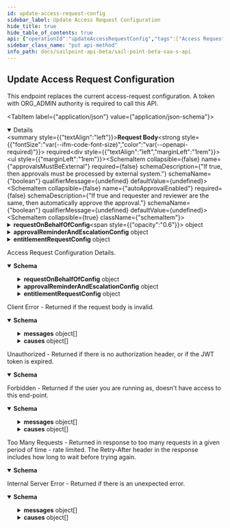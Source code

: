 ```yaml
---
id: update-access-request-config
sidebar_label: Update Access Request Configuration
hide_title: true
hide_table_of_contents: true
api: {"operationId":"updateAccessRequestConfig","tags":["Access Requests"],"description":"This endpoint replaces the current access-request configuration.\nA token with ORG_ADMIN authority is required to call this API.","requestBody":{"required":true,"content":{"application/json":{"schema":{"type":"object","properties":{"approvalsMustBeExternal":{"type":"boolean","description":"If true, then approvals must be processed by external system.","example":true},"autoApprovalEnabled":{"type":"boolean","description":"If true and requester and reviewer are the same, then automatically approve the approval.","example":true},"requestOnBehalfOfConfig":{"description":"Request On Behalf Of Configuration.","type":"object","properties":{"allowRequestOnBehalfOfAnyoneByAnyone":{"type":"boolean","description":"If anyone can request access for anyone.","example":true},"allowRequestOnBehalfOfEmployeeByManager":{"type":"boolean","description":"If a manager can request access for his/her direct reports.","example":true}}},"approvalReminderAndEscalationConfig":{"description":"Approval Reminder and Escalation Configuration.","type":"object","properties":{"daysUntilEscalation":{"type":"integer","description":"Number of days to wait before the first reminder. If no reminders are configured, then this is the number of days to wait before escalation.","format":"int32","example":0},"daysBetweenReminders":{"type":"integer","description":"Number of days to wait between reminder notifications.","format":"int32","example":0},"maxReminders":{"type":"integer","description":"Maximum number of reminder notification to send to the reviewer before approval escalation.","format":"int32","example":0},"fallbackApproverRef":{"type":"object","nullable":true,"properties":{"type":{"type":"string","description":"The type can only be IDENTITY. This is read-only","example":"IDENTITY"},"id":{"type":"string","description":"Identity id.","example":"5168015d32f890ca15812c9180835d2e"},"name":{"type":"string","description":"Human-readable display name of identity. This is read-only","example":"Alison Ferguso"},"email":{"type":"string","description":"Email address of identity. This is read-only","example":"alison.ferguso@identitysoon.com"}}}}},"entitlementRequestConfig":{"description":"Entitlement Request Configuration.","type":"object","properties":{"allowEntitlementRequest":{"type":"boolean","description":"Flag for allowing entitlement request.","example":true},"requestCommentsRequired":{"type":"boolean","description":"Flag for requiring comments while submitting an entitlement request.","default":false,"example":false},"deniedCommentsRequired":{"type":"boolean","description":"Flag for requiring comments while rejecting an entitlement request.","default":false,"example":false},"grantRequestApprovalSchemes":{"type":"string","description":"Approval schemes for granting entitlement request. This can be empty if no approval is needed.\nMultiple schemes must be comma-separated. The valid schemes are \"sourceOwner\", \"manager\" and \"workgroup:{id}\".\nMultiple workgroups (governance groups) can be used.\n","default":"sourceOwner","example":"sourceOwner, manager, workgroup:2c918084660f45d6016617daa9210584"}}}}}}}},"responses":{"200":{"description":"Access Request Configuration Details.","content":{"application/json":{"schema":{"type":"object","properties":{"approvalsMustBeExternal":{"type":"boolean","description":"If true, then approvals must be processed by external system.","example":true},"autoApprovalEnabled":{"type":"boolean","description":"If true and requester and reviewer are the same, then automatically approve the approval.","example":true},"requestOnBehalfOfConfig":{"description":"Request On Behalf Of Configuration.","type":"object","properties":{"allowRequestOnBehalfOfAnyoneByAnyone":{"type":"boolean","description":"If anyone can request access for anyone.","example":true},"allowRequestOnBehalfOfEmployeeByManager":{"type":"boolean","description":"If a manager can request access for his/her direct reports.","example":true}}},"approvalReminderAndEscalationConfig":{"description":"Approval Reminder and Escalation Configuration.","type":"object","properties":{"daysUntilEscalation":{"type":"integer","description":"Number of days to wait before the first reminder. If no reminders are configured, then this is the number of days to wait before escalation.","format":"int32","example":0},"daysBetweenReminders":{"type":"integer","description":"Number of days to wait between reminder notifications.","format":"int32","example":0},"maxReminders":{"type":"integer","description":"Maximum number of reminder notification to send to the reviewer before approval escalation.","format":"int32","example":0},"fallbackApproverRef":{"type":"object","nullable":true,"properties":{"type":{"type":"string","description":"The type can only be IDENTITY. This is read-only","example":"IDENTITY"},"id":{"type":"string","description":"Identity id.","example":"5168015d32f890ca15812c9180835d2e"},"name":{"type":"string","description":"Human-readable display name of identity. This is read-only","example":"Alison Ferguso"},"email":{"type":"string","description":"Email address of identity. This is read-only","example":"alison.ferguso@identitysoon.com"}}}}},"entitlementRequestConfig":{"description":"Entitlement Request Configuration.","type":"object","properties":{"allowEntitlementRequest":{"type":"boolean","description":"Flag for allowing entitlement request.","example":true},"requestCommentsRequired":{"type":"boolean","description":"Flag for requiring comments while submitting an entitlement request.","default":false,"example":false},"deniedCommentsRequired":{"type":"boolean","description":"Flag for requiring comments while rejecting an entitlement request.","default":false,"example":false},"grantRequestApprovalSchemes":{"type":"string","description":"Approval schemes for granting entitlement request. This can be empty if no approval is needed.\nMultiple schemes must be comma-separated. The valid schemes are \"sourceOwner\", \"manager\" and \"workgroup:{id}\".\nMultiple workgroups (governance groups) can be used.\n","default":"sourceOwner","example":"sourceOwner, manager, workgroup:2c918084660f45d6016617daa9210584"}}}}}}}},"400":{"description":"Client Error - Returned if the request body is invalid.","content":{"application/json":{"schema":{"type":"object","properties":{"detailCode":{"type":"string","description":"Fine-grained error code providing more detail of the error.","example":"400.1 Bad Request Content"},"trackingId":{"type":"string","description":"Unique tracking id for the error.","example":"e7eab60924f64aa284175b9fa3309599"},"messages":{"type":"array","description":"Generic localized reason for error","items":{"type":"object","properties":{"locale":{"type":"string","description":"The locale for the message text, a BCP 47 language tag.","example":"en-US"},"localeOrigin":{"type":"string","enum":["DEFAULT","REQUEST"],"description":"An indicator of how the locale was selected. *DEFAULT* means the locale is the system default. *REQUEST* means the locale was selected from the request context (i.e., best match based on the *Accept-Language* header). Additional values may be added in the future without notice.","example":"DEFAULT"},"text":{"type":"string","description":"Actual text of the error message in the indicated locale.","example":"The request was syntactically correct but its content is semantically invalid."}}}},"causes":{"type":"array","description":"Plain-text descriptive reasons to provide additional detail to the text provided in the messages field","items":{"type":"object","properties":{"locale":{"type":"string","description":"The locale for the message text, a BCP 47 language tag.","example":"en-US"},"localeOrigin":{"type":"string","enum":["DEFAULT","REQUEST"],"description":"An indicator of how the locale was selected. *DEFAULT* means the locale is the system default. *REQUEST* means the locale was selected from the request context (i.e., best match based on the *Accept-Language* header). Additional values may be added in the future without notice.","example":"DEFAULT"},"text":{"type":"string","description":"Actual text of the error message in the indicated locale.","example":"The request was syntactically correct but its content is semantically invalid."}}}}}}}}},"401":{"description":"Unauthorized - Returned if there is no authorization header, or if the JWT token is expired.","content":{"application/json":{"schema":{"type":"object","properties":{"error":{"description":"A message describing the error","example":"JWT validation failed: JWT is expired"}}}}}},"403":{"description":"Forbidden - Returned if the user you are running as, doesn't have access to this end-point.","content":{"application/json":{"schema":{"type":"object","properties":{"detailCode":{"type":"string","description":"Fine-grained error code providing more detail of the error.","example":"400.1 Bad Request Content"},"trackingId":{"type":"string","description":"Unique tracking id for the error.","example":"e7eab60924f64aa284175b9fa3309599"},"messages":{"type":"array","description":"Generic localized reason for error","items":{"type":"object","properties":{"locale":{"type":"string","description":"The locale for the message text, a BCP 47 language tag.","example":"en-US"},"localeOrigin":{"type":"string","enum":["DEFAULT","REQUEST"],"description":"An indicator of how the locale was selected. *DEFAULT* means the locale is the system default. *REQUEST* means the locale was selected from the request context (i.e., best match based on the *Accept-Language* header). Additional values may be added in the future without notice.","example":"DEFAULT"},"text":{"type":"string","description":"Actual text of the error message in the indicated locale.","example":"The request was syntactically correct but its content is semantically invalid."}}}},"causes":{"type":"array","description":"Plain-text descriptive reasons to provide additional detail to the text provided in the messages field","items":{"type":"object","properties":{"locale":{"type":"string","description":"The locale for the message text, a BCP 47 language tag.","example":"en-US"},"localeOrigin":{"type":"string","enum":["DEFAULT","REQUEST"],"description":"An indicator of how the locale was selected. *DEFAULT* means the locale is the system default. *REQUEST* means the locale was selected from the request context (i.e., best match based on the *Accept-Language* header). Additional values may be added in the future without notice.","example":"DEFAULT"},"text":{"type":"string","description":"Actual text of the error message in the indicated locale.","example":"The request was syntactically correct but its content is semantically invalid."}}}}}},"examples":{"403":{"summary":"An example of a 403 response object","value":{"detailCode":"403 Forbidden","trackingId":"b21b1f7ce4da4d639f2c62a57171b427","messages":[{"locale":"en-US","localeOrigin":"DEFAULT","text":"The server understood the request but refuses to authorize it."}]}}}}}},"429":{"description":"Too Many Requests - Returned in response to too many requests in a given period of time - rate limited. The Retry-After header in the response includes how long to wait before trying again.","content":{"application/json":{"schema":{"type":"object","properties":{"message":{"description":"A message describing the error","example":" Rate Limit Exceeded "}}}}}},"500":{"description":"Internal Server Error - Returned if there is an unexpected error.","content":{"application/json":{"schema":{"type":"object","properties":{"detailCode":{"type":"string","description":"Fine-grained error code providing more detail of the error.","example":"400.1 Bad Request Content"},"trackingId":{"type":"string","description":"Unique tracking id for the error.","example":"e7eab60924f64aa284175b9fa3309599"},"messages":{"type":"array","description":"Generic localized reason for error","items":{"type":"object","properties":{"locale":{"type":"string","description":"The locale for the message text, a BCP 47 language tag.","example":"en-US"},"localeOrigin":{"type":"string","enum":["DEFAULT","REQUEST"],"description":"An indicator of how the locale was selected. *DEFAULT* means the locale is the system default. *REQUEST* means the locale was selected from the request context (i.e., best match based on the *Accept-Language* header). Additional values may be added in the future without notice.","example":"DEFAULT"},"text":{"type":"string","description":"Actual text of the error message in the indicated locale.","example":"The request was syntactically correct but its content is semantically invalid."}}}},"causes":{"type":"array","description":"Plain-text descriptive reasons to provide additional detail to the text provided in the messages field","items":{"type":"object","properties":{"locale":{"type":"string","description":"The locale for the message text, a BCP 47 language tag.","example":"en-US"},"localeOrigin":{"type":"string","enum":["DEFAULT","REQUEST"],"description":"An indicator of how the locale was selected. *DEFAULT* means the locale is the system default. *REQUEST* means the locale was selected from the request context (i.e., best match based on the *Accept-Language* header). Additional values may be added in the future without notice.","example":"DEFAULT"},"text":{"type":"string","description":"Actual text of the error message in the indicated locale.","example":"The request was syntactically correct but its content is semantically invalid."}}}}}},"examples":{"500":{"summary":"An example of a 500 response object","value":{"detailCode":"500.0 Internal Fault","trackingId":"b21b1f7ce4da4d639f2c62a57171b427","messages":[{"locale":"en-US","localeOrigin":"DEFAULT","text":"An internal fault occurred."}]}}}}}}},"method":"put","path":"/access-request-config","servers":[{"url":"https://{tenant}.api.identitynow.com/beta","description":"This is the beta API server.","variables":{"tenant":{"default":"sailpoint","description":"This is the name of your tenant, typically your company's name."}}}],"security":[{"oauth2":[]}],"securitySchemes":{"oauth2":{"type":"oauth2","description":"OAuth2 Bearer token (JWT). See [IdentityNow REST API Authentication](https://developer.sailpoint.com/docs/authentication.html) for more information.\n- Directions for generating a [personal access token](https://developer.sailpoint.com/docs/authentication.html#personal-access-tokens)\n- Directions using [client credentials flow](https://developer.sailpoint.com/docs/authentication.html#client-credentials-grant-flow)\n- Directions for using [authorization code flow](https://developer.sailpoint.com/docs/authentication.html#authorization-code-grant-flow)\n\nWhich authentication method should I choose?  See our [guide](https://developer.sailpoint.com/docs/authentication.html#which-oauth-2-0-grant-flow-should-i-use)\n\nLearn more about how to find your `tokenUrl` and `authorizationUrl` [in our docs](https://developer.sailpoint.com/docs/authentication.html#finding-your-tenant-s-oauth-details)\n","flows":{"clientCredentials":{"tokenUrl":"https://tenant.api.identitynow.com/oauth/token","scopes":{"sp:scopes:default":"default scope","sp:scopes:all":"access to all scopes"}},"authorizationCode":{"authorizationUrl":"https://tenant.identitynow.com/oauth/authorize","tokenUrl":"https://tenant.api.identitynow.com/oauth/token","scopes":{"sp:scopes:default":"default scope","sp:scopes:all":"access to all scopes"}}}}},"jsonRequestBodyExample":{"approvalsMustBeExternal":true,"autoApprovalEnabled":true,"requestOnBehalfOfConfig":{"allowRequestOnBehalfOfAnyoneByAnyone":true,"allowRequestOnBehalfOfEmployeeByManager":true},"approvalReminderAndEscalationConfig":{"daysUntilEscalation":0,"daysBetweenReminders":0,"maxReminders":0,"fallbackApproverRef":{"type":"IDENTITY","id":"5168015d32f890ca15812c9180835d2e","name":"Alison Ferguso","email":"alison.ferguso@identitysoon.com"}},"entitlementRequestConfig":{"allowEntitlementRequest":true,"requestCommentsRequired":false,"deniedCommentsRequired":false,"grantRequestApprovalSchemes":"sourceOwner, manager, workgroup:2c918084660f45d6016617daa9210584"}},"info":{"contact":{"email":"developers@sailpoint.com","name":"Developer Relations","url":"https://developer.sailpoint.com/discuss"},"description":"These are the public, beta APIs for SailPoint's SaaS services and are subject to change.","title":"SailPoint - Beta SaaS API","version":"3.1.0-beta"},"postman":{"name":"Update Access Request Configuration","description":{"content":"This endpoint replaces the current access-request configuration.\nA token with ORG_ADMIN authority is required to call this API.","type":"text/plain"},"url":{"path":["access-request-config"],"host":["{{baseUrl}}"],"query":[],"variable":[]},"header":[{"key":"Content-Type","value":"application/json"},{"key":"Accept","value":"application/json"}],"method":"PUT","body":{"mode":"raw","raw":"\"\"","options":{"raw":{"language":"json"}}}}}
sidebar_class_name: "put api-method"
info_path: docs/sailpoint-api-beta/sail-point-beta-saa-s-api
---
```



## Update Access Request Configuration



This endpoint replaces the current access-request configuration.
A token with ORG_ADMIN authority is required to call this API.

<MimeTabs><TabItem label={"application/json"} value={"application/json-schema"}><details style={{}} data-collapsed={false} open={true}><summary style={{"textAlign":"left"}}><strong>Request Body</strong><strong style={{"fontSize":"var(--ifm-code-font-size)","color":"var(--openapi-required)"}}> required</strong></summary><div style={{"textAlign":"left","marginLeft":"1rem"}}></div><ul style={{"marginLeft":"1rem"}}><SchemaItem collapsible={false} name={"approvalsMustBeExternal"} required={false} schemaDescription={"If true, then approvals must be processed by external system."} schemaName={"boolean"} qualifierMessage={undefined} defaultValue={undefined}></SchemaItem><SchemaItem collapsible={false} name={"autoApprovalEnabled"} required={false} schemaDescription={"If true and requester and reviewer are the same, then automatically approve the approval."} schemaName={"boolean"} qualifierMessage={undefined} defaultValue={undefined}></SchemaItem><SchemaItem collapsible={true} className={"schemaItem"}><details style={{}}><summary style={{}}><strong>requestOnBehalfOfConfig</strong><span style={{"opacity":"0.6"}}> object</span></summary><div style={{"marginLeft":"1rem"}}><div style={{"marginTop":".5rem","marginBottom":".5rem"}}>

Request On Behalf Of Configuration.

</div><SchemaItem collapsible={false} name={"allowRequestOnBehalfOfAnyoneByAnyone"} required={false} schemaDescription={"If anyone can request access for anyone."} schemaName={"boolean"} qualifierMessage={undefined} defaultValue={undefined}></SchemaItem><SchemaItem collapsible={false} name={"allowRequestOnBehalfOfEmployeeByManager"} required={false} schemaDescription={"If a manager can request access for his/her direct reports."} schemaName={"boolean"} qualifierMessage={undefined} defaultValue={undefined}></SchemaItem></div></details></SchemaItem><SchemaItem collapsible={true} className={"schemaItem"}><details style={{}}><summary style={{}}><strong>approvalReminderAndEscalationConfig</strong><span style={{"opacity":"0.6"}}> object</span></summary><div style={{"marginLeft":"1rem"}}><div style={{"marginTop":".5rem","marginBottom":".5rem"}}>

Approval Reminder and Escalation Configuration.

</div><SchemaItem collapsible={false} name={"daysUntilEscalation"} required={false} schemaDescription={"Number of days to wait before the first reminder. If no reminders are configured, then this is the number of days to wait before escalation."} schemaName={"int32"} qualifierMessage={undefined} defaultValue={undefined}></SchemaItem><SchemaItem collapsible={false} name={"daysBetweenReminders"} required={false} schemaDescription={"Number of days to wait between reminder notifications."} schemaName={"int32"} qualifierMessage={undefined} defaultValue={undefined}></SchemaItem><SchemaItem collapsible={false} name={"maxReminders"} required={false} schemaDescription={"Maximum number of reminder notification to send to the reviewer before approval escalation."} schemaName={"int32"} qualifierMessage={undefined} defaultValue={undefined}></SchemaItem><SchemaItem collapsible={true} className={"schemaItem"}><details style={{}}><summary style={{}}><strong>fallbackApproverRef</strong><span style={{"opacity":"0.6"}}> object</span></summary><div style={{"marginLeft":"1rem"}}><SchemaItem collapsible={false} name={"type"} required={false} schemaDescription={"The type can only be IDENTITY. This is read-only"} schemaName={"string"} qualifierMessage={undefined} defaultValue={undefined}></SchemaItem><SchemaItem collapsible={false} name={"id"} required={false} schemaDescription={"Identity id."} schemaName={"string"} qualifierMessage={undefined} defaultValue={undefined}></SchemaItem><SchemaItem collapsible={false} name={"name"} required={false} schemaDescription={"Human-readable display name of identity. This is read-only"} schemaName={"string"} qualifierMessage={undefined} defaultValue={undefined}></SchemaItem><SchemaItem collapsible={false} name={"email"} required={false} schemaDescription={"Email address of identity. This is read-only"} schemaName={"string"} qualifierMessage={undefined} defaultValue={undefined}></SchemaItem></div></details></SchemaItem></div></details></SchemaItem><SchemaItem collapsible={true} className={"schemaItem"}><details style={{}}><summary style={{}}><strong>entitlementRequestConfig</strong><span style={{"opacity":"0.6"}}> object</span></summary><div style={{"marginLeft":"1rem"}}><div style={{"marginTop":".5rem","marginBottom":".5rem"}}>

Entitlement Request Configuration.

</div><SchemaItem collapsible={false} name={"allowEntitlementRequest"} required={false} schemaDescription={"Flag for allowing entitlement request."} schemaName={"boolean"} qualifierMessage={undefined} defaultValue={undefined}></SchemaItem><SchemaItem collapsible={false} name={"requestCommentsRequired"} required={false} schemaDescription={"Flag for requiring comments while submitting an entitlement request."} schemaName={"boolean"} qualifierMessage={undefined} defaultValue={false}></SchemaItem><SchemaItem collapsible={false} name={"deniedCommentsRequired"} required={false} schemaDescription={"Flag for requiring comments while rejecting an entitlement request."} schemaName={"boolean"} qualifierMessage={undefined} defaultValue={false}></SchemaItem><SchemaItem collapsible={false} name={"grantRequestApprovalSchemes"} required={false} schemaDescription={"Approval schemes for granting entitlement request. This can be empty if no approval is needed.\nMultiple schemes must be comma-separated. The valid schemes are \"sourceOwner\", \"manager\" and \"workgroup:{id}\".\nMultiple workgroups (governance groups) can be used.\n"} schemaName={"string"} qualifierMessage={undefined} defaultValue={"sourceOwner"}></SchemaItem></div></details></SchemaItem></ul></details></TabItem></MimeTabs><div><ApiTabs><TabItem label={"200"} value={"200"}><div>

Access Request Configuration Details.

</div><div><MimeTabs groupId={"mime-type"}><TabItem label={"application/json"} value={"application/json"}><SchemaTabs groupId={"schema-tabs"}><TabTtem label={"Schema"} value={"Schema"}><details style={{}} data-collapsed={false} open={true}><summary style={{"textAlign":"left"}}><strong>Schema</strong></summary><div style={{"textAlign":"left","marginLeft":"1rem"}}></div><ul style={{"marginLeft":"1rem"}}><SchemaItem collapsible={false} name={"approvalsMustBeExternal"} required={false} schemaDescription={"If true, then approvals must be processed by external system."} schemaName={"boolean"} qualifierMessage={undefined} defaultValue={undefined}></SchemaItem><SchemaItem collapsible={false} name={"autoApprovalEnabled"} required={false} schemaDescription={"If true and requester and reviewer are the same, then automatically approve the approval."} schemaName={"boolean"} qualifierMessage={undefined} defaultValue={undefined}></SchemaItem><SchemaItem collapsible={true} className={"schemaItem"}><details style={{}}><summary style={{}}><strong>requestOnBehalfOfConfig</strong><span style={{"opacity":"0.6"}}> object</span></summary><div style={{"marginLeft":"1rem"}}><div style={{"marginTop":".5rem","marginBottom":".5rem"}}>

Request On Behalf Of Configuration.

</div><SchemaItem collapsible={false} name={"allowRequestOnBehalfOfAnyoneByAnyone"} required={false} schemaDescription={"If anyone can request access for anyone."} schemaName={"boolean"} qualifierMessage={undefined} defaultValue={undefined}></SchemaItem><SchemaItem collapsible={false} name={"allowRequestOnBehalfOfEmployeeByManager"} required={false} schemaDescription={"If a manager can request access for his/her direct reports."} schemaName={"boolean"} qualifierMessage={undefined} defaultValue={undefined}></SchemaItem></div></details></SchemaItem><SchemaItem collapsible={true} className={"schemaItem"}><details style={{}}><summary style={{}}><strong>approvalReminderAndEscalationConfig</strong><span style={{"opacity":"0.6"}}> object</span></summary><div style={{"marginLeft":"1rem"}}><div style={{"marginTop":".5rem","marginBottom":".5rem"}}>

Approval Reminder and Escalation Configuration.

</div><SchemaItem collapsible={false} name={"daysUntilEscalation"} required={false} schemaDescription={"Number of days to wait before the first reminder. If no reminders are configured, then this is the number of days to wait before escalation."} schemaName={"int32"} qualifierMessage={undefined} defaultValue={undefined}></SchemaItem><SchemaItem collapsible={false} name={"daysBetweenReminders"} required={false} schemaDescription={"Number of days to wait between reminder notifications."} schemaName={"int32"} qualifierMessage={undefined} defaultValue={undefined}></SchemaItem><SchemaItem collapsible={false} name={"maxReminders"} required={false} schemaDescription={"Maximum number of reminder notification to send to the reviewer before approval escalation."} schemaName={"int32"} qualifierMessage={undefined} defaultValue={undefined}></SchemaItem><SchemaItem collapsible={true} className={"schemaItem"}><details style={{}}><summary style={{}}><strong>fallbackApproverRef</strong><span style={{"opacity":"0.6"}}> object</span></summary><div style={{"marginLeft":"1rem"}}><SchemaItem collapsible={false} name={"type"} required={false} schemaDescription={"The type can only be IDENTITY. This is read-only"} schemaName={"string"} qualifierMessage={undefined} defaultValue={undefined}></SchemaItem><SchemaItem collapsible={false} name={"id"} required={false} schemaDescription={"Identity id."} schemaName={"string"} qualifierMessage={undefined} defaultValue={undefined}></SchemaItem><SchemaItem collapsible={false} name={"name"} required={false} schemaDescription={"Human-readable display name of identity. This is read-only"} schemaName={"string"} qualifierMessage={undefined} defaultValue={undefined}></SchemaItem><SchemaItem collapsible={false} name={"email"} required={false} schemaDescription={"Email address of identity. This is read-only"} schemaName={"string"} qualifierMessage={undefined} defaultValue={undefined}></SchemaItem></div></details></SchemaItem></div></details></SchemaItem><SchemaItem collapsible={true} className={"schemaItem"}><details style={{}}><summary style={{}}><strong>entitlementRequestConfig</strong><span style={{"opacity":"0.6"}}> object</span></summary><div style={{"marginLeft":"1rem"}}><div style={{"marginTop":".5rem","marginBottom":".5rem"}}>

Entitlement Request Configuration.

</div><SchemaItem collapsible={false} name={"allowEntitlementRequest"} required={false} schemaDescription={"Flag for allowing entitlement request."} schemaName={"boolean"} qualifierMessage={undefined} defaultValue={undefined}></SchemaItem><SchemaItem collapsible={false} name={"requestCommentsRequired"} required={false} schemaDescription={"Flag for requiring comments while submitting an entitlement request."} schemaName={"boolean"} qualifierMessage={undefined} defaultValue={false}></SchemaItem><SchemaItem collapsible={false} name={"deniedCommentsRequired"} required={false} schemaDescription={"Flag for requiring comments while rejecting an entitlement request."} schemaName={"boolean"} qualifierMessage={undefined} defaultValue={false}></SchemaItem><SchemaItem collapsible={false} name={"grantRequestApprovalSchemes"} required={false} schemaDescription={"Approval schemes for granting entitlement request. This can be empty if no approval is needed.\nMultiple schemes must be comma-separated. The valid schemes are \"sourceOwner\", \"manager\" and \"workgroup:{id}\".\nMultiple workgroups (governance groups) can be used.\n"} schemaName={"string"} qualifierMessage={undefined} defaultValue={"sourceOwner"}></SchemaItem></div></details></SchemaItem></ul></details></TabTtem></SchemaTabs></TabItem></MimeTabs></div></TabItem><TabItem label={"400"} value={"400"}><div>

Client Error - Returned if the request body is invalid.

</div><div><MimeTabs groupId={"mime-type"}><TabItem label={"application/json"} value={"application/json"}><SchemaTabs groupId={"schema-tabs"}><TabTtem label={"Schema"} value={"Schema"}><details style={{}} data-collapsed={false} open={true}><summary style={{"textAlign":"left"}}><strong>Schema</strong></summary><div style={{"textAlign":"left","marginLeft":"1rem"}}></div><ul style={{"marginLeft":"1rem"}}><SchemaItem collapsible={false} name={"detailCode"} required={false} schemaDescription={"Fine-grained error code providing more detail of the error."} schemaName={"string"} qualifierMessage={undefined} defaultValue={undefined}></SchemaItem><SchemaItem collapsible={false} name={"trackingId"} required={false} schemaDescription={"Unique tracking id for the error."} schemaName={"string"} qualifierMessage={undefined} defaultValue={undefined}></SchemaItem><SchemaItem collapsible={true} className={"schemaItem"}><details style={{}}><summary style={{}}><strong>messages</strong><span style={{"opacity":"0.6"}}> object[]</span></summary><div style={{"marginLeft":"1rem"}}><div style={{"marginTop":".5rem","marginBottom":".5rem"}}>

Generic localized reason for error

</div><SchemaItem collapsible={false} name={"locale"} required={false} schemaDescription={"The locale for the message text, a BCP 47 language tag."} schemaName={"string"} qualifierMessage={undefined} defaultValue={undefined}></SchemaItem><SchemaItem collapsible={false} name={"localeOrigin"} required={false} schemaDescription={"An indicator of how the locale was selected. *DEFAULT* means the locale is the system default. *REQUEST* means the locale was selected from the request context (i.e., best match based on the *Accept-Language* header). Additional values may be added in the future without notice."} schemaName={"string"} qualifierMessage={"**Possible values:** [`DEFAULT`, `REQUEST`]"} defaultValue={undefined}></SchemaItem><SchemaItem collapsible={false} name={"text"} required={false} schemaDescription={"Actual text of the error message in the indicated locale."} schemaName={"string"} qualifierMessage={undefined} defaultValue={undefined}></SchemaItem></div></details></SchemaItem><SchemaItem collapsible={true} className={"schemaItem"}><details style={{}}><summary style={{}}><strong>causes</strong><span style={{"opacity":"0.6"}}> object[]</span></summary><div style={{"marginLeft":"1rem"}}><div style={{"marginTop":".5rem","marginBottom":".5rem"}}>

Plain-text descriptive reasons to provide additional detail to the text provided in the messages field

</div><SchemaItem collapsible={false} name={"locale"} required={false} schemaDescription={"The locale for the message text, a BCP 47 language tag."} schemaName={"string"} qualifierMessage={undefined} defaultValue={undefined}></SchemaItem><SchemaItem collapsible={false} name={"localeOrigin"} required={false} schemaDescription={"An indicator of how the locale was selected. *DEFAULT* means the locale is the system default. *REQUEST* means the locale was selected from the request context (i.e., best match based on the *Accept-Language* header). Additional values may be added in the future without notice."} schemaName={"string"} qualifierMessage={"**Possible values:** [`DEFAULT`, `REQUEST`]"} defaultValue={undefined}></SchemaItem><SchemaItem collapsible={false} name={"text"} required={false} schemaDescription={"Actual text of the error message in the indicated locale."} schemaName={"string"} qualifierMessage={undefined} defaultValue={undefined}></SchemaItem></div></details></SchemaItem></ul></details></TabTtem></SchemaTabs></TabItem></MimeTabs></div></TabItem><TabItem label={"401"} value={"401"}><div>

Unauthorized - Returned if there is no authorization header, or if the JWT token is expired.

</div><div><MimeTabs groupId={"mime-type"}><TabItem label={"application/json"} value={"application/json"}><SchemaTabs groupId={"schema-tabs"}><TabTtem label={"Schema"} value={"Schema"}><details style={{}} data-collapsed={false} open={true}><summary style={{"textAlign":"left"}}><strong>Schema</strong></summary><div style={{"textAlign":"left","marginLeft":"1rem"}}></div><ul style={{"marginLeft":"1rem"}}><SchemaItem collapsible={false} name={"error"} required={false} schemaDescription={"A message describing the error"} schemaName={""} qualifierMessage={undefined} defaultValue={undefined}></SchemaItem></ul></details></TabTtem></SchemaTabs></TabItem></MimeTabs></div></TabItem><TabItem label={"403"} value={"403"}><div>

Forbidden - Returned if the user you are running as, doesn't have access to this end-point.

</div><div><MimeTabs groupId={"mime-type"}><TabItem label={"application/json"} value={"application/json"}><SchemaTabs groupId={"schema-tabs"}><TabTtem label={"Schema"} value={"Schema"}><details style={{}} data-collapsed={false} open={true}><summary style={{"textAlign":"left"}}><strong>Schema</strong></summary><div style={{"textAlign":"left","marginLeft":"1rem"}}></div><ul style={{"marginLeft":"1rem"}}><SchemaItem collapsible={false} name={"detailCode"} required={false} schemaDescription={"Fine-grained error code providing more detail of the error."} schemaName={"string"} qualifierMessage={undefined} defaultValue={undefined}></SchemaItem><SchemaItem collapsible={false} name={"trackingId"} required={false} schemaDescription={"Unique tracking id for the error."} schemaName={"string"} qualifierMessage={undefined} defaultValue={undefined}></SchemaItem><SchemaItem collapsible={true} className={"schemaItem"}><details style={{}}><summary style={{}}><strong>messages</strong><span style={{"opacity":"0.6"}}> object[]</span></summary><div style={{"marginLeft":"1rem"}}><div style={{"marginTop":".5rem","marginBottom":".5rem"}}>

Generic localized reason for error

</div><SchemaItem collapsible={false} name={"locale"} required={false} schemaDescription={"The locale for the message text, a BCP 47 language tag."} schemaName={"string"} qualifierMessage={undefined} defaultValue={undefined}></SchemaItem><SchemaItem collapsible={false} name={"localeOrigin"} required={false} schemaDescription={"An indicator of how the locale was selected. *DEFAULT* means the locale is the system default. *REQUEST* means the locale was selected from the request context (i.e., best match based on the *Accept-Language* header). Additional values may be added in the future without notice."} schemaName={"string"} qualifierMessage={"**Possible values:** [`DEFAULT`, `REQUEST`]"} defaultValue={undefined}></SchemaItem><SchemaItem collapsible={false} name={"text"} required={false} schemaDescription={"Actual text of the error message in the indicated locale."} schemaName={"string"} qualifierMessage={undefined} defaultValue={undefined}></SchemaItem></div></details></SchemaItem><SchemaItem collapsible={true} className={"schemaItem"}><details style={{}}><summary style={{}}><strong>causes</strong><span style={{"opacity":"0.6"}}> object[]</span></summary><div style={{"marginLeft":"1rem"}}><div style={{"marginTop":".5rem","marginBottom":".5rem"}}>

Plain-text descriptive reasons to provide additional detail to the text provided in the messages field

</div><SchemaItem collapsible={false} name={"locale"} required={false} schemaDescription={"The locale for the message text, a BCP 47 language tag."} schemaName={"string"} qualifierMessage={undefined} defaultValue={undefined}></SchemaItem><SchemaItem collapsible={false} name={"localeOrigin"} required={false} schemaDescription={"An indicator of how the locale was selected. *DEFAULT* means the locale is the system default. *REQUEST* means the locale was selected from the request context (i.e., best match based on the *Accept-Language* header). Additional values may be added in the future without notice."} schemaName={"string"} qualifierMessage={"**Possible values:** [`DEFAULT`, `REQUEST`]"} defaultValue={undefined}></SchemaItem><SchemaItem collapsible={false} name={"text"} required={false} schemaDescription={"Actual text of the error message in the indicated locale."} schemaName={"string"} qualifierMessage={undefined} defaultValue={undefined}></SchemaItem></div></details></SchemaItem></ul></details></TabTtem><TabItem label={"403"} value={"403"}><ResponseSamples responseExample={"{\n  \"detailCode\": \"403 Forbidden\",\n  \"trackingId\": \"b21b1f7ce4da4d639f2c62a57171b427\",\n  \"messages\": [\n    {\n      \"locale\": \"en-US\",\n      \"localeOrigin\": \"DEFAULT\",\n      \"text\": \"The server understood the request but refuses to authorize it.\"\n    }\n  ]\n}"}></ResponseSamples></TabItem></SchemaTabs></TabItem></MimeTabs></div></TabItem><TabItem label={"429"} value={"429"}><div>

Too Many Requests - Returned in response to too many requests in a given period of time - rate limited. The Retry-After header in the response includes how long to wait before trying again.

</div><div><MimeTabs groupId={"mime-type"}><TabItem label={"application/json"} value={"application/json"}><SchemaTabs groupId={"schema-tabs"}><TabTtem label={"Schema"} value={"Schema"}><details style={{}} data-collapsed={false} open={true}><summary style={{"textAlign":"left"}}><strong>Schema</strong></summary><div style={{"textAlign":"left","marginLeft":"1rem"}}></div><ul style={{"marginLeft":"1rem"}}><SchemaItem collapsible={false} name={"message"} required={false} schemaDescription={"A message describing the error"} schemaName={""} qualifierMessage={undefined} defaultValue={undefined}></SchemaItem></ul></details></TabTtem></SchemaTabs></TabItem></MimeTabs></div></TabItem><TabItem label={"500"} value={"500"}><div>

Internal Server Error - Returned if there is an unexpected error.

</div><div><MimeTabs groupId={"mime-type"}><TabItem label={"application/json"} value={"application/json"}><SchemaTabs groupId={"schema-tabs"}><TabTtem label={"Schema"} value={"Schema"}><details style={{}} data-collapsed={false} open={true}><summary style={{"textAlign":"left"}}><strong>Schema</strong></summary><div style={{"textAlign":"left","marginLeft":"1rem"}}></div><ul style={{"marginLeft":"1rem"}}><SchemaItem collapsible={false} name={"detailCode"} required={false} schemaDescription={"Fine-grained error code providing more detail of the error."} schemaName={"string"} qualifierMessage={undefined} defaultValue={undefined}></SchemaItem><SchemaItem collapsible={false} name={"trackingId"} required={false} schemaDescription={"Unique tracking id for the error."} schemaName={"string"} qualifierMessage={undefined} defaultValue={undefined}></SchemaItem><SchemaItem collapsible={true} className={"schemaItem"}><details style={{}}><summary style={{}}><strong>messages</strong><span style={{"opacity":"0.6"}}> object[]</span></summary><div style={{"marginLeft":"1rem"}}><div style={{"marginTop":".5rem","marginBottom":".5rem"}}>

Generic localized reason for error

</div><SchemaItem collapsible={false} name={"locale"} required={false} schemaDescription={"The locale for the message text, a BCP 47 language tag."} schemaName={"string"} qualifierMessage={undefined} defaultValue={undefined}></SchemaItem><SchemaItem collapsible={false} name={"localeOrigin"} required={false} schemaDescription={"An indicator of how the locale was selected. *DEFAULT* means the locale is the system default. *REQUEST* means the locale was selected from the request context (i.e., best match based on the *Accept-Language* header). Additional values may be added in the future without notice."} schemaName={"string"} qualifierMessage={"**Possible values:** [`DEFAULT`, `REQUEST`]"} defaultValue={undefined}></SchemaItem><SchemaItem collapsible={false} name={"text"} required={false} schemaDescription={"Actual text of the error message in the indicated locale."} schemaName={"string"} qualifierMessage={undefined} defaultValue={undefined}></SchemaItem></div></details></SchemaItem><SchemaItem collapsible={true} className={"schemaItem"}><details style={{}}><summary style={{}}><strong>causes</strong><span style={{"opacity":"0.6"}}> object[]</span></summary><div style={{"marginLeft":"1rem"}}><div style={{"marginTop":".5rem","marginBottom":".5rem"}}>

Plain-text descriptive reasons to provide additional detail to the text provided in the messages field

</div><SchemaItem collapsible={false} name={"locale"} required={false} schemaDescription={"The locale for the message text, a BCP 47 language tag."} schemaName={"string"} qualifierMessage={undefined} defaultValue={undefined}></SchemaItem><SchemaItem collapsible={false} name={"localeOrigin"} required={false} schemaDescription={"An indicator of how the locale was selected. *DEFAULT* means the locale is the system default. *REQUEST* means the locale was selected from the request context (i.e., best match based on the *Accept-Language* header). Additional values may be added in the future without notice."} schemaName={"string"} qualifierMessage={"**Possible values:** [`DEFAULT`, `REQUEST`]"} defaultValue={undefined}></SchemaItem><SchemaItem collapsible={false} name={"text"} required={false} schemaDescription={"Actual text of the error message in the indicated locale."} schemaName={"string"} qualifierMessage={undefined} defaultValue={undefined}></SchemaItem></div></details></SchemaItem></ul></details></TabTtem><TabItem label={"500"} value={"500"}><ResponseSamples responseExample={"{\n  \"detailCode\": \"500.0 Internal Fault\",\n  \"trackingId\": \"b21b1f7ce4da4d639f2c62a57171b427\",\n  \"messages\": [\n    {\n      \"locale\": \"en-US\",\n      \"localeOrigin\": \"DEFAULT\",\n      \"text\": \"An internal fault occurred.\"\n    }\n  ]\n}"}></ResponseSamples></TabItem></SchemaTabs></TabItem></MimeTabs></div></TabItem></ApiTabs></div>
      
